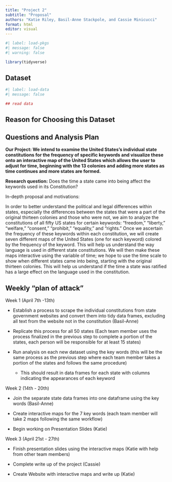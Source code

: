 ```yaml
---
title: "Project 2"
subtitle: "Proposal"
authors: "Katie Riley, Basil-Anne Stackpole, and Cassie Minicucci"
format: html
editor: visual
---
```


```r
#| label: load-pkgs
#| message: false
#| warning: false

library(tidyverse)
```

## Dataset

```r
#| label: load-data
#| message: false

## read data 
```

## Reason for Choosing this Dataset

## Questions and Analysis Plan

**Our Project: We intend to examine the United States's individual state constitutions for the frequency of specific keywords and visualize these onto an interactive map of the United States which allows the user to adjust for time, beginning with the 13 colonies and adding more states as time continues and more states are formed.**

**Research question:** Does the time a state came into being affect the keywords used in its Constitution?

In-depth proposal and motivations:

In order to better understand the political and legal differences within states, especially the differences between the states that were a part of the original thirteen colonies and those who were not, we aim to analyze the constitutions of all fifty US states for certain keywords: "freedom," "liberty," "welfare," "consent," "prohibit," "equality," and "rights." Once we ascertain the frequency of these keywords within each constitution, we will create seven different maps of the United States (one for each keyword) colored by the frequency of the keyword. This will help us understand the way language is used in different state constitutions. We will then make these maps interactive using the variable of time; we hope to use the time scale to show when different states came into being, starting with the original thirteen colonies. This will help us understand if the time a state was ratified has a large effect on the language used in the constitution. 

## Weekly "plan of attack"

Week 1 (April 7th -13th)

-   Establish a process to scrape the individual constitutions from state government websites and convert them into tidy data frames, excluding all text from the website not in the constitution (Basil-Anne)

-   Replicate this process for all 50 states (Each team member uses the process finalized in the previous step to complete a portion of the states, each person will be responsible for at least 15 states)

-   Run analysis on each new dataset using the key words (this will be the same process as the previous step where each team member takes a portion of the states and follows the same procedure)

    -   This should result in data frames for each state with columns indicating the appearances of each keyword

Week 2 (14th - 20th)

-   Join the separate state data frames into one dataframe using the key words (Basil-Anne)

-   Create interactive maps for the 7 key words (each team member will take 2 maps following the same workflow)

-   Begin working on Presentation Slides (Katie)

Week 3 (April 21st - 27th)

-   Finish presentation slides using the interactive maps (Katie with help from other team members)

-   Complete write up of the project (Cassie)

-   Create Website with interactive maps and write up (Katie)

\
